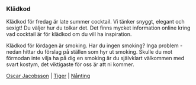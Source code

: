 ### Klädkod

Klädkod för fredag är late summer cocktail. Vi tänker snyggt, elegant och sexigt! Du väljer hur du tolkar det. Det finns mycket information online kring vad cocktail är för klädkod om du vill ha inspiration.

Klädkod för lördagen är smoking. Har du ingen smoking? Inga problem - nedan hittar du förslag på ställen som hyr ut smoking. Skulle du mot förmodan inte vilja ha på dig en smoking är du självklart välkommen med svart kostym, det viktigaste för oss är att ni kommer.

[Oscar Jacobsson](google.com) | [Tiger](google.com) | [Nånting](google.com)

